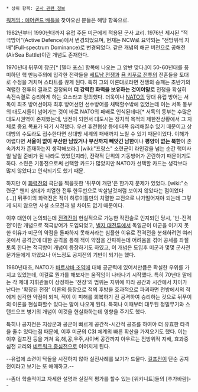  * 상위 항목: [[군사 관련 정보]]

[[워게임 : 에어랜드 배틀]]을 찾아오신 분들은 해당 항목으로.

1982년부터 1990년대까지 유럽 주둔 미군에게 적용된 군사 교리. 1976년 제시된 "적극방어"(Active Defence)에서 변경되었으며, 현재는 NCW로 요약되는 "전방위적 지배"(Full-spectrum Dominance)로 변경되었다. 같은 개념의 해군 버전으로 공해전(AirSea Battle)이란 개념도 존재한다.

1970년대 뒤푸이 장군[* [델타 포스] 항목에 나오는 그 양반 맞다.]이 50-60년대를 풍미하던 핵 만능주의에 입각한 전략들을 [[베트남 전쟁]]과 [[욤 키푸르 전투]]의 전훈들을 토대로 수정을 거치며 스타트를 끊게 된다. 특히 그의 이론대로라면 전쟁의 승패는 초반기의 격렬한 전투의 결과로 결정되며 '''더 강력한 화력을 보유하는 것이야말로''' 전쟁을 확실히 속전속결로 승리하게 하는 요소라고 정의했다. 
더욱이나 [[NATO]]의 당대 유럽 방어는 서독이 최초 방어선이자 최후 방어선인 선수방어를 채택할수밖에 없었는데 이는 서독 동부의 대도시들이 넘어가는 것이 바로 NATO의 패배로 인식된데다[* 서독의 동부는 수많은 대도시권역이 존재했는데, 냉전이 되면서 대도시는 정치적 목적의 제한전상황에서 그 자체로 중요 목표가 되기 시작했다. 우선 휴전협상 등에 대폭 유리해질수 있기 때문이고 상대방의 수도라도 접수한다면 상대방 세계의 패배까지 노릴 수 있기 때문이었다. 이해가 어렵다면 '''서울이 없이 부산만 남았거나 부산까지 빼앗긴 남한'''이나 '''평양이 없는 북한'''이 존속가치가 존재하는지 생각해보라.] [wiki:"프랑스" 소련군이 라인강을 넘는 순간 핵미사일 날릴 준비가 된 나라도 있었던지라], 전략적 단위의 기동방어가 곤란하기 때문이기도 하다. 소련은 기동전으로써 선택할 카드가 많았지만 NATO가 선택할 카드는 생각보다 많지 않았다고 인식되기도 했기 때문.

하지만 이 [[화력전]]의 극단을 찍을듯한 '뒤푸이 개편'은 한가지 문제가 있었다. [wiki:"소련군" 왠지 상대가 치열한 전투 한두번으로 박살날것처럼 보이지 않았다는 점이었다(...)] 뒤푸이의 화력전은 적이 하루이틀만의 치열한 교전으로 나가떨어져야 되는데 그렇게 되지 않으면 사실 소모전과 별 차이도 없기 때문이다.

이후 대안이 논의되는데 [[전격전]]이 현실적으로 가능한 작전술로 인지되던 당시, '반-전격전'이란 개념으로 적극방어가 도입되었고, [[벌지 대전투]]에서 독일군이 미군을 이기지 못한 이유가 미군의 약점을 돌파하지 못해서라는 심플한 이유로 전격전을 분쇄하려면 여러곳에서 공격군에 대한 공격을 통해 적이 약점을 간파하는데 어려움을 겪어 공세를 좌절토록 한다는 적극방어 개념이 등장하기도 하였고, 이 개념은 도입후 미군과 몇몇 군사전문가들에게 까였으나 어느정도 공지전의 기반이 되기는 했다.

1980년대초, NATO가 [[바르샤바 조약]]에 대해 공군력에 있어서만큼은 확실한 우위를 가지고 있었는데, 이걸로 뭔가를 해보자는 움직임이 나타나기 시작했다. 특히 70년대 말에는 각 제대 지휘관들이 상정하는 '전장'의 범위는 지위에 따라 공간과 시간에서 차이가 난다는 '확장된 전장' 이론의 등장으로 적의 후방을 효과적으로 파괴하면 전방에서의 적에게 심각한 약점이 되며, 적이 이 피해를 회복하기 전 공격하여 승리하는 것으로 뒤푸이의 이론을 현실화할수 있다는 말이 나오게 된다. 특히나 이때부터 대두된 정밀무기와 스탠드오프 병기의 개념이 이것을 현실화하는데 영향을 주기도 했다. 

특히나 공지전은 지상군과 공군이 빠르게 공간적-시간적 공조를 하여야 더 유효한 타격을 줄수 있다는점 때문에, 이후 미군의 C3I 체계의 빠른 확산을 가져오기도 했다. 이는 이후 걸프전 등을 거쳐 육,해,공,우주,사이버 공간까지 아우르는 전방위적 지배, 효과중심전 교리와 [[네트워크 중심전]]으로 이어지게 된다.

--유럽에 소련이 닥돌을 시전하지 않아 실전사례를 보기가 드물다. [[걸프전]]이 단순 공지전이라고 보기는 또 애매하고.--

--좀더 학술적이고 자세한 설명과 실질적 평가를 할수 있는 [위키니트]들의 [추가바람]--
